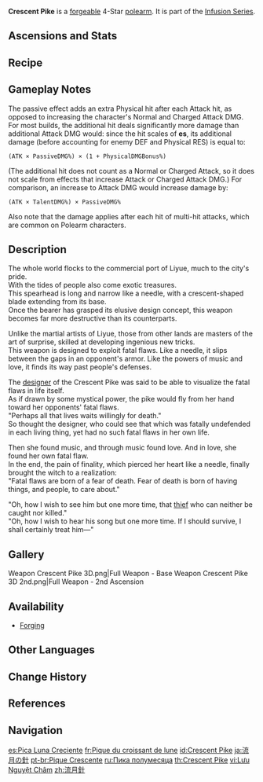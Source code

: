 {{Weapon Infobox
|title          = Cres&shy;cent Pike
|id             = 13403
|image          = <gallery>
Weapon Crescent Pike.png|Base
Weapon Crescent Pike 2nd.png|2nd Ascension
</gallery>
|type           = Polearm
|releaseDate    = 2020-09-28
|quality        = 4
|base_atk       = 44
|2nd_stat_type  = Physical DMG Bonus
|2nd_stat       = 7.5%
|passive        = Infusion Needle
|effect         = After picking up an Elemental Orb/Particle, Normal and Charged Attacks deal an additional (var1)% ATK as DMG for 5s.
|eff_rank1_var1 = 20
|eff_rank2_var1 = 25
|eff_rank3_var1 = 30
|eff_rank4_var1 = 35
|eff_rank5_var1 = 40
|obtain         = Forging
|eff_att1       = Effect Triggered by Normal Attack
|series         = Infusion
}}
{{Description|An exotic weapon with an extremely long blade on the top and a crescent blade at the bottom. It found its way into Liyue through foreign traders. With practice, it can deal heavy damage.}}
'''Crescent Pike''' is a [[forge]]able 4-Star [[polearm]]. It is part of the [[Infusion Series]]. 

==Ascensions and Stats==
{{Weapon Ascensions and Stats
|ascendMat1 = Luminous Sands from Guyun
|ascendMat2 = Lustrous Stone from Guyun
|ascendMat3 = Relic from Guyun
|ascendMat4 = Divine Body from Guyun
|bossMat1   = Hunter's Sacrificial Knife
|bossMat2   = Agent's Sacrificial Knife
|bossMat3   = Inspector's Sacrificial Knife
|commonMat1 = Treasure Hoarder Insignia
|commonMat2 = Silver Raven Insignia
|commonMat3 = Golden Raven Insignia
}}

==Recipe==
{{Recipe
|type = Forging
|Northlander Polearm Billet = 1
|Crystal Chunk = 50
|White Iron Chunk = 50
|Mora = 500
|time = 10s
|sort = Northlander Polearm Billet;Crystal Chunk;White Iron Chunk;Mora
}}

==Gameplay Notes==
The passive effect adds an extra Physical hit after each Attack hit, as opposed to increasing the character's Normal and Charged Attack DMG.
For most builds, the additional hit deals significantly more damage than additional Attack DMG would: since the hit scales of {{Color|Physical DMG Bonus}}'''es''', its additional damage (before accounting for enemy DEF and Physical RES) is equal to:
 (ATK × PassiveDMG%) × (1 + PhysicalDMGBonus%)
(The additional hit does not count as a Normal or Charged Attack, so it does not scale from effects that increase Attack or Charged Attack DMG.)
For comparison, an increase to Attack DMG would increase damage by:
 (ATK × TalentDMG%) × PassiveDMG%

Also note that the damage applies after each hit of multi-hit attacks, which are common on Polearm characters.

==Description==
The whole world flocks to the commercial port of Liyue, much to the city's pride.<br>
With the tides of people also come exotic treasures.<br>
This spearhead is long and narrow like a needle, with a crescent-shaped blade extending from its base.<br>
Once the bearer has grasped its elusive design concept, this weapon becomes far more destructive than its counterparts.

Unlike the martial artists of Liyue, those from other lands are masters of the art of surprise, skilled at developing ingenious new tricks.<br>
This weapon is designed to exploit fatal flaws. Like a needle, it slips between the gaps in an opponent's armor. Like the powers of music and love, it finds its way past people's defenses.

The [[Blue-Eyed Spear Witch|designer]] of the Crescent Pike was said to be able to visualize the fatal flaws in life itself.<br>
As if drawn by some mystical power, the pike would fly from her hand toward her opponents' fatal flaws.<br>
"Perhaps all that lives waits willingly for death."<br>
So thought the designer, who could see that which was fatally undefended in each living thing, yet had no such fatal flaws in her own life.

Then she found music, and through music found love. And in love, she found her own fatal flaw.<br>
In the end, the pain of finality, which pierced her heart like a needle, finally brought the witch to a realization:<br>
"Fatal flaws are born of a fear of death. Fear of death is born of having things, and people, to care about."

"Oh, how I wish to see him but one more time, that [[Parsifal|thief]] who can neither be caught nor killed."<br>
"Oh, how I wish to hear his song but one more time. If I should survive, I shall certainly treat him&mdash;"

==Gallery==
<gallery>
Weapon Crescent Pike 3D.png|Full Weapon - Base
Weapon Crescent Pike 3D 2nd.png|Full Weapon - 2nd Ascension
</gallery>

==Availability==
*[[Forging]]

==Other Languages==
{{Other Languages
|1_en      = Crescent Pike
|1_zhs     = 流月针
|1_zhs_rm  = Liúyuè Zhēn
|1_zht     = 流月針
|1_zht_rm  = Liúyuè Zhēn
|1_zh_tl   = Flowing Moon Needle
|1_ja      = 流月の針
|1_ja_rm   = Ryuugetsu no Hari<ref>HoYoverse Japanese Customer Support Response: [[:File:CS JA Weapon Pronunciation Reply.png|Japanese Pronunciation of Various Weapons]]</ref>
|1_ja_tl   = Flowing Moon Needle
|1_ko      = 유월창
|1_ko_tl   = Flowing Moon Spear
|1_es      = Pica Luna Creciente
|1_es_tl   = Crescent Moon Pike
|1_fr      = Pique du croissant de lune
|1_fr_tl   = Crescent Moon Pike
|1_ru      = Пика полумесяца
|1_ru_tl   = Crescent Pike
|1_th      = Crescent Pike
|1_vi      = Lưu Nguyệt Châm
|1_vi_tl   = Flowing Moon Needle
|1_de      = Mondpike
|1_de_tl   = Moon Pike
|1_id      = Crescent Pike
|1_pt      = Pique Crescente
|1_pt_tl   = Crescent Pike
|1_tr      = Hilal Mızrak
|1_tr_tl   = Crescent Spear
|1_it      = Lancia di mezzaluna
|1_it_tl   = Crescentmoon Spear

|2_en      = Infusion Needle
|2_zhs     = 注能之针
|2_zhs_rm  = Zhùnéng zhī Zhēn
|2_zht     = 注能之針
|2_zht_rm  = Zhùnéng zhī Zhēn
|2_zh_tl   = 
|2_ja      = 注入の針
|2_ja_rm   = Chuunyuu no Hari
|2_ja_tl   = Infusion Needle
|2_ko      = 에너지 주입 바늘
|2_ko_tl   = Energy Injection Needle
|2_es      = Aguja de infusión
|2_es_tl   = Infusion Needle
|2_fr      = Aiguille énergisante
|2_fr_tl   = Energizing Needle
|2_ru      = Заряженная игла
|2_ru_tl   = Charged Needle
|2_th      = Infusion Needle
|2_vi      = Trâm Năng Lượng
|2_vi_tl   = 
|2_de      = Energieschubnadel
|2_de_tl   = Energyboost Needle
|2_id      = Infusion Needle
|2_pt      = Agulha Energética
|2_pt_tl   = 
|2_tr      = Tesirli İğne
|2_tr_tl   = Potent Needle
|2_it      = Ago energizzante
|2_it_tl   = Energising Needle
}}

==Change History==
{{Change History|1.0}}

==References==
{{Reflist}}

==Navigation==
{{Weapons by Series Navbox|series=Infusion}}
{{Weapon Navbox|Polearms}}

[[es:Pica Luna Creciente]]
[[fr:Pique du croissant de lune]]
[[id:Crescent Pike]]
[[ja:流月の針]]
[[pt-br:Pique Crescente]]
[[ru:Пика полумесяца]]
[[th:Crescent Pike]]
[[vi:Lưu Nguyệt Châm]]
[[zh:流月針]]